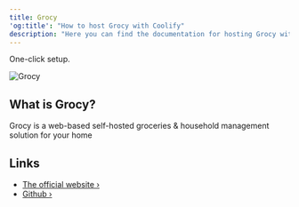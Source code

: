 ```yaml
---
title: Grocy
'og:title': "How to host Grocy with Coolify"
description: "Here you can find the documentation for hosting Grocy with Coolify."
---
```


<Check>One-click setup.</Check>

![Grocy](https://raw.githubusercontent.com/grocy/grocy/master/public/img/logo.svg?sanitize=true)

## What is Grocy?
Grocy is a web-based self-hosted groceries & household management solution for your home

## Links
- [The official website ›](https://grocy.info)
- [Github ›](https://github.com/grocy/grocy)